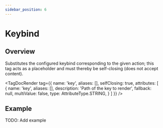 ```yaml
---
sidebar_position: 6
---
```



# Keybind

## Overview

Substitutes the configured keybind corresponding to the given action; this tag acts as
a placeholder and must thereby be self-closing (does not accept content).

<TagDocRender tag={{
  name: 'key',
  aliases: [],
  selfClosing: true,
  attributes: [
    {
      name: 'key',
      aliases: [],
      description: 'Path of the key to render',
      fallback: null,
      multiValue: false,
      type: AttributeType.STRING,
    }
  ]
}} />

## Example

TODO: Add example